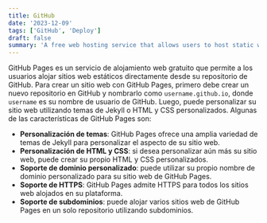 ```yaml
---
title: GitHub
date: '2023-12-09'
tags: ['GitHub', 'Deploy']
draft: false
summary: 'A free web hosting service that allows users to host static websites directly from their GitHub repository'
---
```


GitHub Pages es un servicio de alojamiento web gratuito que permite a los usuarios alojar sitios web estáticos directamente desde su repositorio de GitHub. Para crear un sitio web con GitHub Pages, primero debe crear un nuevo repositorio en GitHub y nombrarlo como `username.github.io`, donde `username` es su nombre de usuario de GitHub. Luego, puede personalizar su sitio web utilizando temas de Jekyll o HTML y CSS personalizados. Algunas de las características de GitHub Pages son:

- **Personalización de temas**: GitHub Pages ofrece una amplia variedad de temas de Jekyll para personalizar el aspecto de su sitio web.
- **Personalización de HTML y CSS**: si desea personalizar aún más su sitio web, puede crear su propio HTML y CSS personalizados.
- **Soporte de dominio personalizado**: puede utilizar su propio nombre de dominio personalizado para su sitio web de GitHub Pages.
- **Soporte de HTTPS**: GitHub Pages admite HTTPS para todos los sitios web alojados en su plataforma.
- **Soporte de subdominios**: puede alojar varios sitios web de GitHub Pages en un solo repositorio utilizando subdominios.